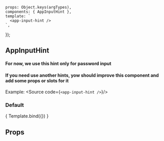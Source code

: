 
<Meta title="ui-kit/AppInputHint" component={AppInputHint}/>

    props: Object.keys(argTypes),
    components: { AppInputHint },
    template: `
      <app-input-hint />
    `,
});


## AppInputHint
#### For now, we use this hint only for password input
#### If you need use another hints, yow should improve this component and add some props or slots for it

Example:
<Source code={`
 <app-input-hint />
`}/>

### Default
<Canvas>
    <Story name="Default view">
        { Template.bind({}) }
    </Story>
</Canvas>

## Props
<ArgsTable story="Default view" />
